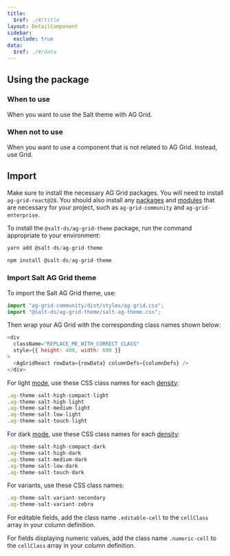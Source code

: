 ```yaml
---
title:
  $ref: ./#/title
layout: DetailComponent
sidebar:
  exclude: true
data:
  $ref: ./#/data
---
```


## Using the package

### When to use

When you want to use the Salt theme with AG Grid.

### When not to use

When you want to use a component that is not related to AG Grid. Instead, use Grid.

## Import

Make sure to install the necessary AG Grid packages. You will need to install `ag-grid-react@28`. You should also install any [packages](https://www.ag-grid.com/react-data-grid/packages/) and [modules](https://www.ag-grid.com/react-data-grid/modules/) that are necessary for your project, such as `ag-grid-community` and `ag-grid-enterprise`.

To install the `@salt-ds/ag-grid-theme` package, run the command appropriate to your environment:

```js
yarn add @salt-ds/ag-grid-theme
```

```js
npm install @salt-ds/ag-grid-theme
```

### Import Salt AG Grid theme

To import the Salt AG Grid theme, use:

```js
import "ag-grid-community/dist/styles/ag-grid.css";
import "@salt-ds/ag-grid-theme/salt-ag-theme.css";
```

Then wrap your AG Grid with the corresponding class names shown below:

```js
<div
  className="REPLACE_ME_WITH_CORRECT_CLASS"
  style={{ height: 400, width: 600 }}
>
  <AgGridReact rowData={rowData} columnDefs={columnDefs} />
</div>
```

For light [mode](/salt/foundations/modes), use these CSS class names for each [density](/salt/foundations/density):

```js
.ag-theme-salt-high-compact-light
.ag-theme-salt-high-light
.ag-theme-salt-medium-light
.ag-theme-salt-low-light
.ag-theme-salt-touch-light
```

For dark [mode](/salt/foundations/modes), use these CSS class names for each [density](/salt/foundations/density):

```js
.ag-theme-salt-high-compact-dark
.ag-theme-salt-high-dark
.ag-theme-salt-medium-dark
.ag-theme-salt-low-dark
.ag-theme-salt-touch-dark
```

For variants, use these CSS class names:

```js
.ag-theme-salt-variant-secondary
.ag-theme-salt-variant-zebra
```

For editable fields, add the class name `.editable-cell` to the `cellClass` array in your column definition.

For fields displaying numeric values, add the class name `.numeric-cell` to the `cellClass` array in your column definition.
